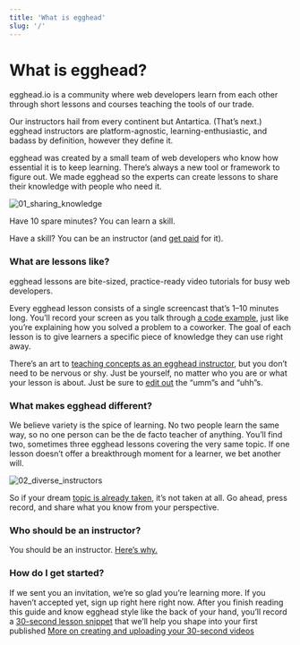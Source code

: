 ```yaml
---
title: 'What is egghead'
slug: '/'
---
```


# What is egghead?

egghead.io is a community where web developers learn from each other through short lessons and courses teaching the tools of our trade.

Our instructors hail from every continent but Antartica. (That’s next.) egghead instructors are platform-agnostic, learning-enthusiastic, and badass by definition, however they define it.

egghead was created by a small team of web developers who know how essential it is to keep learning. There’s always a new tool or framework to figure out. We made egghead so the experts can create lessons to share their knowledge with people who need it.

![01_sharing_knowledge](https://d2mxuefqeaa7sj.cloudfront.net/s_5998CB8F4ACAE04353DF55D78578CAC9F495218C5B780DCB121ECA0E8390328B_1530529136099_file.png)

Have 10 spare minutes? You can learn a skill.

Have a skill? You can be an instructor (and [get paid](/getting-paid) for it).

### What are lessons like?

egghead lessons are bite-sized, practice-ready video tutorials for busy web developers.

Every egghead lesson consists of a single screencast that’s 1–10 minutes long. You’ll record your screen as you talk through [a code example](/create-your-code-example), just like you’re explaining how you solved a problem to a coworker. The goal of each lesson is to give learners a specific piece of knowledge they can use right away.

There’s an art to [teaching concepts as an egghead instructor](/how-to-instruct), but you don’t need to be nervous or shy. Just be yourself, no matter who you are or what your lesson is about. Just be sure to [edit out](/edit-your-lesson) the “umm”s and “uhh”s.

### What makes egghead different?

We believe variety is the spice of learning. No two people learn the same way, so no one person can be the de facto teacher of anything. You’ll find two, sometimes three egghead lessons covering the very same topic. If one lesson doesn’t offer a breakthrough moment for a learner, we bet another will.

![02_diverse_instructors](https://d2mxuefqeaa7sj.cloudfront.net/s_5998CB8F4ACAE04353DF55D78578CAC9F495218C5B780DCB121ECA0E8390328B_1530529160184_file.png)

So if your dream [topic is already taken](/what-if-a-lesson-already-exists), it’s not taken at all. Go ahead, press record, and share what you know from your perspective.

### Who should be an instructor?

You should be an instructor. [Here’s why.](/why-be-an-instructor)

### How do I get started?

If we sent you an invitation, we’re so glad you’re learning more. If you haven’t accepted yet, sign up right here right now. After you finish reading this guide and know egghead style like the back of your hand, you’ll record a [30-second lesson snippet](/create-your-30-second-lesson) that we’ll help you shape into your first published
[More on creating and uploading your 30-second videos](/create-your-30-second-lesson)
